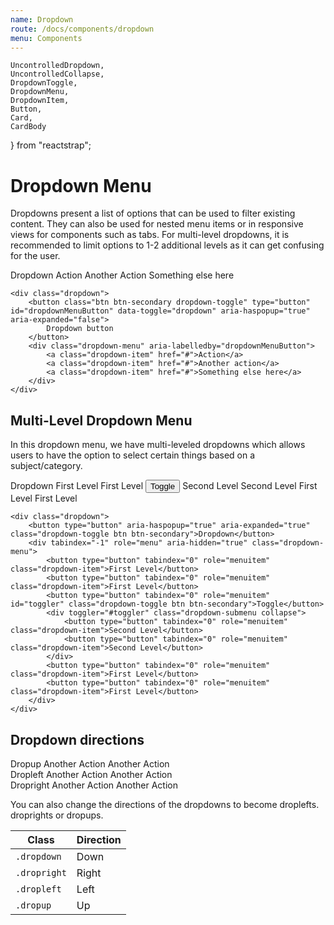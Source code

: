 ```yaml
---
name: Dropdown
route: /docs/components/dropdown
menu: Components
---
```


	UncontrolledDropdown,
	UncontrolledCollapse,
	DropdownToggle,
	DropdownMenu,
	DropdownItem,
	Button,
	Card,
	CardBody
} from "reactstrap";

# Dropdown Menu

Dropdowns present a list of options that can be used to filter existing content. They can also be used for nested menu items or in responsive views for components such as tabs. For multi-level dropdowns, it is recommended to limit options to 1-2 additional levels as it can get confusing for the user.

<Playground>
	<UncontrolledDropdown>
		<DropdownToggle caret>Dropdown</DropdownToggle>
		<DropdownMenu>
			<DropdownItem>Action</DropdownItem>
			<DropdownItem>Another Action</DropdownItem>
			<DropdownItem>Something else here</DropdownItem>
		</DropdownMenu>
	</UncontrolledDropdown>
</Playground>

    <div class="dropdown">
        <button class="btn btn-secondary dropdown-toggle" type="button" id="dropdownMenuButton" data-toggle="dropdown" aria-haspopup="true" aria-expanded="false">
            Dropdown button
        </button>
        <div class="dropdown-menu" aria-labelledby="dropdownMenuButton">
            <a class="dropdown-item" href="#">Action</a>
            <a class="dropdown-item" href="#">Another action</a>
            <a class="dropdown-item" href="#">Something else here</a>
        </div>
    </div>

## Multi-Level Dropdown Menu

In this dropdown menu, we have multi-leveled dropdowns which allows users to have the option to select certain things based on a subject/category.

<Playground>
	<UncontrolledDropdown>
		<DropdownToggle caret>Dropdown</DropdownToggle>
		<DropdownMenu>
			<DropdownItem>First Level</DropdownItem>
			<DropdownItem>First Level</DropdownItem>
			<Button
				type="button"
				tabindex="0"
				role="menuitem"
				className="dropdown-toggle"
				id="toggler"
				caret
			>
				Toggle
			</Button>
			<UncontrolledCollapse
				toggler="#toggler"
				className="dropdown-submenu"
			>
				<DropdownItem>Second Level</DropdownItem>
				<DropdownItem>Second Level</DropdownItem>
			</UncontrolledCollapse>
			<DropdownItem>First Level</DropdownItem>
			<DropdownItem>First Level</DropdownItem>
		</DropdownMenu>
	</UncontrolledDropdown>
</Playground>

    <div class="dropdown">
        <button type="button" aria-haspopup="true" aria-expanded="true" class="dropdown-toggle btn btn-secondary">Dropdown</button>
        <div tabindex="-1" role="menu" aria-hidden="true" class="dropdown-menu">
            <button type="button" tabindex="0" role="menuitem" class="dropdown-item">First Level</button>
            <button type="button" tabindex="0" role="menuitem" class="dropdown-item">First Level</button>
            <button type="button" tabindex="0" role="menuitem" id="toggler" class="dropdown-toggle btn btn-secondary">Toggle</button>
            <div toggler="#toggler" class="dropdown-submenu collapse">
                <button type="button" tabindex="0" role="menuitem" class="dropdown-item">Second Level</button>
                <button type="button" tabindex="0" role="menuitem" class="dropdown-item">Second Level</button>
            </div>
            <button type="button" tabindex="0" role="menuitem" class="dropdown-item">First Level</button>
            <button type="button" tabindex="0" role="menuitem" class="dropdown-item">First Level</button>
        </div>
    </div>

## Dropdown directions

<Playground>
    <UncontrolledDropdown direction="up">
    <DropdownToggle caret>
        Dropup
    </DropdownToggle>
    <DropdownMenu>
        <DropdownItem>Another Action</DropdownItem>
        <DropdownItem>Another Action</DropdownItem>
    </DropdownMenu>
    </UncontrolledDropdown>
    <br/>
    <UncontrolledDropdown direction="left">
    <DropdownToggle caret>
        Dropleft
    </DropdownToggle>
    <DropdownMenu>
        <DropdownItem>Another Action</DropdownItem>
        <DropdownItem>Another Action</DropdownItem>
    </DropdownMenu>
    </UncontrolledDropdown>
    <br/>
    <UncontrolledDropdown direction="right">
    <DropdownToggle caret>
        Dropright
    </DropdownToggle>
    <DropdownMenu>
        <DropdownItem>Another Action</DropdownItem>
        <DropdownItem>Another Action</DropdownItem>
    </DropdownMenu>
    </UncontrolledDropdown>

</Playground>

<!-- ### Navbar with Multi-Level Dropdown Menu

    <ul class="nav nav-tabs">
    <li class="nav-item">
        <a class="nav-link active" href="#">Active</a>
    </li>
    <li class="nav-item dropdown">
        <a class="nav-link dropdown-toggle" data-toggle="dropdown" href="#" role="button" aria-haspopup="true" aria-expanded="false">Dropdown</a>
        <div class="dropdown-menu">
        <a class="dropdown-item" href="#">Action</a>
        <a class="dropdown-item" href="#">Another action</a>
        <a class="dropdown-item" href="#">Something else here</a>
        <div class="dropdown-divider"></div>
        <a class="dropdown-item" href="#">Separated link</a>
        </div>
    </li>
    <li class="nav-item">
        <a class="nav-link" href="#">Link</a>
    </li>
    <li class="nav-item">
        <a class="nav-link disabled" href="#" tabindex="-1" aria-disabled="true">Disabled</a>
    </li>
    </ul>

We also can do dropdowns in forms.

### Menu Forms

Put a form within a dropdown menu, or make it into a dropdown menu, and use `margin or padding utilities` to give it the negative space you require.

### Simple Dropdown Menu Form

    <div class="dropdown-menu">
    <form class="px-4 py-3">
        <div class="form-group">
        <label for="exampleDropdownFormEmail1">Email address</label>
        <input type="email" class="form-control" id="exampleDropdownFormEmail1" placeholder="email@example.com">
        </div>
        <div class="form-group">
        <label for="exampleDropdownFormPassword1">Password</label>
        <input type="password" class="form-control" id="exampleDropdownFormPassword1" placeholder="Password">
        </div>
        <div class="form-check">
        <input type="checkbox" class="form-check-input" id="dropdownCheck">
        <label class="form-check-label" for="dropdownCheck">
            Remember me
        </label>
        </div>
        <button type="submit" class="btn btn-primary">Sign in</button>
    </form>
    <div class="dropdown-divider"></div>
    <a class="dropdown-item" href="#">New around here? Sign up</a>
    <a class="dropdown-item" href="#">Forgot password?</a>
    </div> -->

You can also change the directions of the dropdowns to become droplefts. droprights or dropups.

<table>
<thead>
    <th>Class</th>
    <th>Direction</th>

</thead>
<tbody>
    <tr>
        <td><code>.dropdown</code></td>
        <td>Down</td>
    </tr>
    <tr>
        <td><code>.dropright</code></td>
        <td>Right</td>
    </tr>
    <tr>
        <td><code>.dropleft</code></td>
        <td>Left</td>
    </tr>
    <tr>
        <td><code>.dropup</code></td>
        <td>Up</td>
    </tr>
</tbody>
</table>
